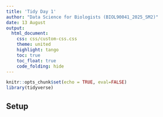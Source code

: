 ```yaml
---
title: 'Tidy Day 1'
author: "Data Science for Biologists (BIOL90041_2025_SM2)"
date: 13 August
output: 
  html_document:
    css: css/custom-css.css
    theme: united
    highlight: tango
    toc: true
    toc_float: true
    code_folding: hide
---
```


```r
knitr::opts_chunk$set(echo = TRUE, eval=FALSE)
library(tidyverse)
```

## Setup